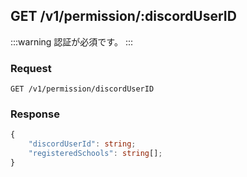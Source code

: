 
## GET /v1/permission/:discordUserID

:::warning
認証が必須です。
:::

### Request

```http
GET /v1/permission/discordUserID
```

### Response

```ts
{
    "discordUserId": string;
    "registeredSchools": string[];
}
```